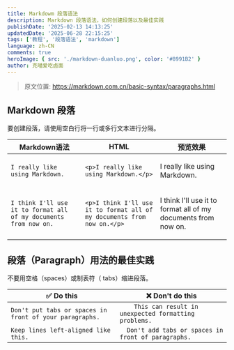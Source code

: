 ```yaml
---
title: Markdowm 段落语法
description: Markdown 段落语法，如何创建段落以及最佳实践
publishDate: '2025-02-13 14:13:25'
updatedDate: '2025-06-28 22:15:25'
tags: ['教程', '段落语法', 'markdown']
language: zh-CN
comments: true
heroImage: { src: './markdown-duanluo.png', color: '#8991B2' }
author: 克喵爱吃卤面
---
```


> 原文位置: https://markdown.com.cn/basic-syntax/paragraphs.html

## Markdown 段落
要创建段落，请使用空白行将一行或多行文本进行分隔。

|Markdown语法|HTML|预览效果|
|---|---|---|
|`I really like using Markdown.`|`<p>I really like using Markdown.</p>`|<p>I really like using Markdown.</p>|
|`I think I'll use it to format all of my documents from now on.`|`<p>I think I'll use it to format all of my documents from now on.</p>`|<p>I think I'll use it to format all of my documents from now on.</p>|

## 段落（Paragraph）用法的最佳实践
不要用空格（spaces）或制表符（ tabs）缩进段落。

|✅  Do this|❌  Don't do this|
|---|---|
|`Don't put tabs or spaces in front of your paragraphs.`|`    This can result in unexpected formatting problems.`|
|`Keep lines left-aligned like this.`|`  Don't add tabs or spaces in front of paragraphs.`|
